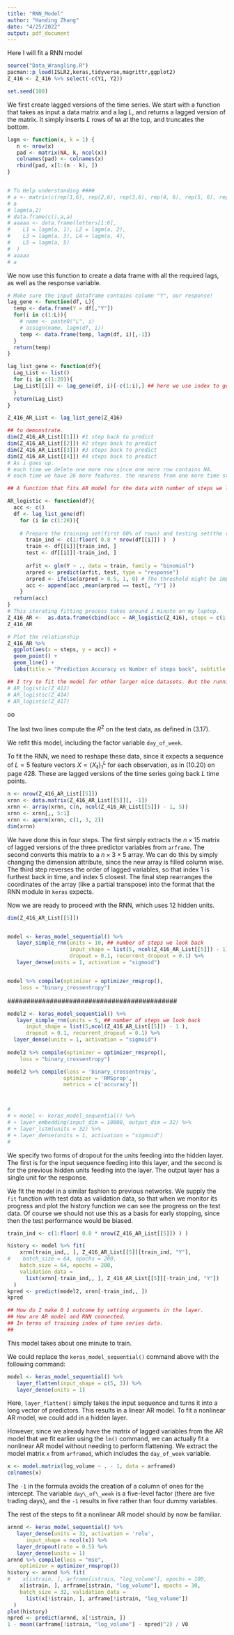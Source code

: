 ```yaml
---
title: "RNN_Model"
author: "Handing Zhang"
date: "4/25/2022"
output: pdf_document
---
```

Here I will fit a RNN model 

```r
source("Data_Wrangling.R")
pacman::p_load(ISLR2,keras,tidyverse,magrittr,ggplot2)
Z_416 <- Z_416 %>% select(-c(Y1, Y2))

set.seed(100)
```




We first create lagged versions of the time series.  We start with a function that takes as input a data
matrix and a lag $L$, and returns a lagged version of the matrix. It
simply inserts $L$ rows of `NA` at the top, and truncates the
bottom.

```r
lagm <- function(x, k = 1) {
   n <- nrow(x)
   pad <- matrix(NA, k, ncol(x))
   colnames(pad) <- colnames(x)
   rbind(pad, x[1:(n - k), ])
}


# To Help understanding ####
# a <- matrix(c(rep(1,6), rep(2,6), rep(3,6), rep(4, 6), rep(5, 6), rep(6,6) ), nrow = 6, byrow = T)
# a
# lagm(a,2)
# data.frame(c(),a,a)
# aaaaa <- data.frame(letters[1:6],
#    L1 = lagm(a, 1), L2 = lagm(a, 2),
#    L3 = lagm(a, 3), L4 = lagm(a, 4),
#    L5 = lagm(a, 5)
#  )
# aaaaa
# a
```

We now use this function to create a data frame with all the required
lags, as well as the response variable.

```r

# Make sure the input dataframe contains column "Y", our response!
lag_gene <- function(df, L){
  temp <- data.frame(Y = df[,"Y"])
  for(i in c(1:L)){
    # name <- paste0("L", i)
    # assign(name, lagm(df, i))
    temp <- data.frame(temp, lagm(df, i)[,-1])
  }
  return(temp)
}

```


```r

lag_list_gene <- function(df){
  Lag_List <- list()
  for (i in c(1:20)){
  Lag_List[[i]] <- lag_gene(df, i)[-c(1:i),] ## here we use index to get rid of NA created by above steps.
  }
  return(Lag_List)
}

Z_416_AR_List <- lag_list_gene(Z_416)

## to demonstrate.
dim(Z_416_AR_List[[1]]) #1 step back to predict
dim(Z_416_AR_List[[2]]) #2 steps back to predict
dim(Z_416_AR_List[[3]]) #3 steps back to predict
dim(Z_416_AR_List[[4]]) #4 steps back to predict
# As i goes up.
# each time we delete one more row since one more row contains NA.
# each time we have 26 more features. the neurons from one more time step backwards.
```



```r
## A function that fits AR model for the data with number of steps we look back ranging from 1 to 20 and compare them in terms of testing accuracy with the last 20% of time.

AR_logistic <- function(df){
  acc <- c()
  df <- lag_list_gene(df)
    for (i in c(1:20)){
      
    # Prepare the training set(first 80% of rows) and testing set(the rest)
      train_ind <- c(1:floor( 0.8 * nrow(df[[i]]) )  )
      train <- df[[i]][train_ind, ]
      test <- df[[i]][-train_ind, ]
      
      arfit <- glm(Y ~ ., data = train, family = "binomial")
      arpred <- predict(arfit, test, type = "response")
      arpred <- ifelse(arpred > 0.5, 1, 0) # The threshold might be improved by methods like ROC.
      acc <- append(acc ,mean(arpred == test[, "Y"] ))
    }
  return(acc)
} 
# This iterating fitting process takes around 1 minute on my laptop.
Z_416_AR <-  as.data.frame(cbind(acc = AR_logistic(Z_416), steps = c(1:20))) # 50s
Z_416_AR

# Plot the relationship
Z_416_AR %>% 
  ggplot(aes(x = steps, y = acc)) + 
  geom_point() + 
  geom_line() +
  labs(title = "Prediction Accuracy vs Number of steps back", subtitle = "Z_416")

## I try to fit the model for other larger mice datasets. But the running time is too long. I temporarily forfeit that plan.
# AR_logistic(Z_412) 
# AR_logistic(Z_414)
# AR_logistic(Z_417)
```
oo

The last two lines compute the $R^2$ on the test data, as defined in (3.17).

We refit this model, including the factor variable `day_of_week`.


To fit the RNN, we need to reshape these data, since it expects a
sequence of $L=5$ feature vectors $X=\{X_\ell\}_1^L$ for each observation, as in (10.20) on
page  428. These are  lagged versions of the
time series going back $L$ time points.

```r


n <- nrow(Z_416_AR_List[[5]])
xrnn <- data.matrix(Z_416_AR_List[[5]][, -1])
xrnn <- array(xrnn, c(n, ncol(Z_416_AR_List[[5]]) - 1, 5))
xrnn <- xrnn[,, 5:1]
xrnn <- aperm(xrnn, c(1, 3, 2))
dim(xrnn)
```

We have done this in four steps. The first simply extracts the
$n\times 15$ matrix of lagged versions of the three predictor
variables from `arframe`. The second converts this matrix to a
$n\times 3\times 5$ array. We can do this by simply changing the
dimension attribute, since the new array is filled column wise. The
third step reverses the order of lagged variables, so that index $1$
is furthest back in time, and index $5$ closest. The
final step rearranges the coordinates of the array (like a partial
transpose) into the format that the RNN module in `keras`
expects.

Now we are ready to proceed with the RNN, which uses 12 hidden units.

```r
dim(Z_416_AR_List[[5]])


model <- keras_model_sequential() %>%
   layer_simple_rnn(units = 10, ## number of steps we look back
                    input_shape = list(5, ncol(Z_416_AR_List[[5]]) - 1),
                    dropout = 0.1, recurrent_dropout = 0.1) %>%
   layer_dense(units = 1, activation = "sigmoid")


model %>% compile(optimizer = optimizer_rmsprop(),
    loss = "binary_crossentropy")


```
 ############################################
 
```r
model2 <- keras_model_sequential() %>%
   layer_simple_rnn(units = 5, ## number of steps we look back
      input_shape = list(5,ncol(Z_416_AR_List[[5]]) - 1 ),
      dropout = 0.1, recurrent_dropout = 0.1) %>%
  layer_dense(units = 1, activation = "sigmoid")
  
model2 %>% compile(optimizer = optimizer_rmsprop(),
    loss = "binary_crossentropy")

model2 %>% compile(loss = 'binary_crossentropy', 
                  optimizer = 'RMSprop', 
                  metrics = c('accuracy'))



# 
# > model <- keras_model_sequential() %>%
# + layer_embedding(input_dim = 10000, output_dim = 32) %>%
# + layer_lstm(units = 32) %>%
# + layer_dense(units = 1, activation = "sigmoid")
# 

```

We specify two forms of dropout for the units feeding into the  hidden
 layer. The first is for
the input sequence feeding into this layer, and the second is for the
previous hidden units feeding into the layer.
The output layer has a single unit for the response.


We  fit the model in a similar fashion to previous networks. We
supply the `fit` function with test data as validation data, so that when
we monitor its progress and plot the history function we can see the
progress on the test data. Of course we should not use this as a basis for
early stopping, since then the test performance would be biased.


```r
train_ind <- c(1:floor( 0.8 * nrow(Z_416_AR_List[[5]]) ) )

history <- model %>% fit(
    xrnn[train_ind,, ], Z_416_AR_List[[5]][train_ind, "Y"],
#    batch_size = 64, epochs = 200,
    batch_size = 64, epochs = 200,
    validation_data =
      list(xrnn[-train_ind,, ], Z_416_AR_List[[5]][-train_ind, "Y"])
  )
kpred <- predict(model2, xrnn[-train_ind,, ])
kpred

## How do I make 0 1 outcome by setting arguments in the layer.
## How are AR model and RNN connected.
## In terms of training index of time series data.
## 
```

This model takes about one minute to train.

We could replace the  `keras_model_sequential()`  command above with the following command:

```r
model <- keras_model_sequential() %>%
   layer_flatten(input_shape = c(5, 3)) %>%
   layer_dense(units = 1)
```

Here, `layer_flatten()` simply takes the input sequence and
turns it into a long vector of predictors. This results in a linear AR model.
To fit a nonlinear AR model, we could add in a hidden layer.

However, since we already have the matrix of lagged variables from the AR
model that we fit earlier using the `lm()` command, we can actually fit a nonlinear AR model without needing to perform flattening.
We extract the model matrix `x` from `arframed`, which
includes the `day_of_week` variable.

```r
x <- model.matrix(log_volume ~ . - 1, data = arframed)
colnames(x)
```

The `-1` in the formula avoids the creation of a column of ones for
the intercept. The variable `day\_of\_week` is a five-level
factor (there are five trading days), and the
 `-1` results in  five rather than four dummy variables.

The rest of the steps to fit a nonlinear AR model should by now be familiar.

```r
arnnd <- keras_model_sequential() %>%
   layer_dense(units = 32, activation = 'relu',
      input_shape = ncol(x)) %>%
   layer_dropout(rate = 0.5) %>%
   layer_dense(units = 1)
arnnd %>% compile(loss = "mse",
    optimizer = optimizer_rmsprop())
history <- arnnd %>% fit(
#    x[istrain, ], arframe[istrain, "log_volume"], epochs = 100, 
    x[istrain, ], arframe[istrain, "log_volume"], epochs = 30, 
    batch_size = 32, validation_data =
      list(x[!istrain, ], arframe[!istrain, "log_volume"])
  )
plot(history)
npred <- predict(arnnd, x[!istrain, ])
1 - mean((arframe[!istrain, "log_volume"] - npred)^2) / V0
```
